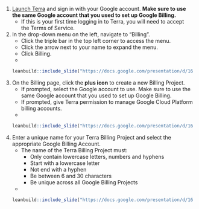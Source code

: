 1. [Launch Terra](https://anvil.terra.bio/#workspaces) and sign in with your Google account.  **Make sure to use the same Google account that you used to set up Google Billing.**
    + If this is your first time logging in to Terra, you will need to accept the Terms of Service.
1. In the drop-down menu on the left, navigate to “Billing”.
    + Click the triple bar in the top left corner to access the menu.
    + Click the arrow next to your name to expand the menu.
    + Click Billing.
    +
```r
leanbuild::include_slide("https://docs.google.com/presentation/d/162GS7ArBPM4w_rPazcUrpnoEKT7jx9i7fpPQkH_iC_0/edit#slide=id.gd84a304855_0_222")
```

1. On the Billing page, click the **plus icon** to create a new Billing Project.
    + If prompted, select the Google account to use.  Make sure to use the same Google account that you used to set up Google Billing.
    + If prompted, give Terra permission to manage Google Cloud Platform billing accounts.
    +
```r
leanbuild::include_slide("https://docs.google.com/presentation/d/162GS7ArBPM4w_rPazcUrpnoEKT7jx9i7fpPQkH_iC_0/edit#slide=id.gd84a304855_0_226")
```

1. Enter a unique name for your Terra Billing Project and select the appropriate Google Billing Account.
    + The name of the Terra Billing Project must:
        + Only contain lowercase letters, numbers and hyphens
        + Start with a lowercase letter
        + Not end with a hyphen
        + Be between 6 and 30 characters
        + Be unique across all Google Billing Projects
    +
```r
leanbuild::include_slide("https://docs.google.com/presentation/d/162GS7ArBPM4w_rPazcUrpnoEKT7jx9i7fpPQkH_iC_0/edit#slide=id.gd84a304855_0_230")
```